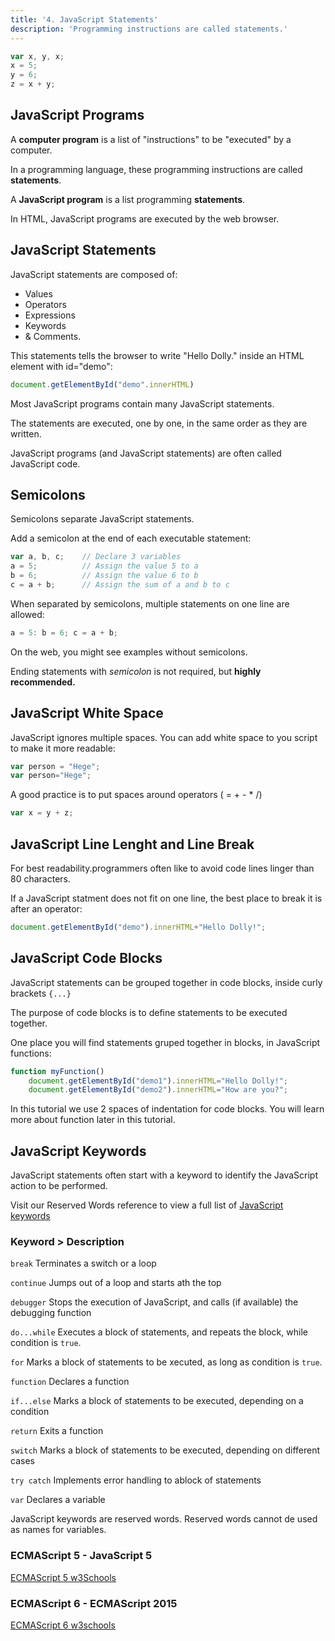 ```yaml
---
title: '4. JavaScript Statements'
description: 'Programming instructions are called statements.'
---
```


```js
var x, y, x;
x = 5;
y = 6;
z = x + y;
```

## JavaScript Programs

A **computer program** is a list of "instructions" to be "executed" by a computer.

In a programming language, these programming instructions are called **statements**.

A **JavaScript program** is a list programming **statements**.

In HTML, JavaScript programs are executed by the web browser.

## JavaScript Statements

JavaScript statements are composed of:

- Values
- Operators
- Expressions
- Keywords
- & Comments. 

This statements tells the browser to write "Hello Dolly." inside an HTML element with id="demo":

```js
document.getElementById("demo".innerHTML)
```

Most JavaScript programs contain many JavaScript statements.

The statements are executed, one by one, in the same order as they are written.

JavaScript programs (and JavaScript statements) are often called JavaScript code.

## Semicolons

Semicolons separate JavaScript statements.

Add a semicolon at the end of each executable statement:

```js
var a, b, c;    // Declare 3 variables
a = 5;          // Assign the value 5 to a 
b = 6;          // Assign the value 6 to b
c = a + b;      // Assign the sum of a and b to c
```

When separated by semicolons, multiple statements on one line are allowed:

```js
a = 5: b = 6; c = a + b;
```

On the web, you might see examples without semicolons.

Ending statements with *semicolon* is not required, but **highly recommended.**

## JavaScript White Space

JavaScript ignores multiple spaces. You can add white space to you script to make it more readable:

```js
var person = "Hege";
var person="Hege";
```

A good practice is to put spaces around operators ( = + - * /)

```js
var x = y + z;

```

## JavaScript Line Lenght and Line Break

For best readability.programmers often like to avoid code lines linger than 80 characters.

If a JavaScript statment does not fit on one line, the best place to break it is after an operator:

```js
document.getElementById("demo").innerHTML+"Hello Dolly!";
```

## JavaScript Code Blocks

JavaScript statements can be grouped together in code blocks, inside curly brackets `{...}`

The purpose of code blocks is to define statements to be executed together.

One place you will find statements gruped together in blocks, in JavaScript functions:

```js
function myFunction()
    document.getElementById("demo1").innerHTML="Hello Dolly!";
    document.getElementById("demo2").innerHTML="How are you?";
```

In this tutorial we use 2 spaces of indentation for code blocks. You will learn more about function later in this tutorial.

## JavaScript Keywords

JavaScript statements often start with a keyword to identify the JavaScript action to be performed.

Visit our Reserved Words reference to view a full list of [JavaScript keywords](https://www.w3schools.com/js/js_reserved.asp)

### Keyword > Description

`break`         Terminates a switch or a loop

`continue`      Jumps out of a loop and starts ath the top

`debugger`      Stops the execution of JavaScript, and calls (if available) the debugging function

`do...while`    Executes a block of statements, and repeats the block, while condition is `true`.

`for`           Marks a block of statements to be xecuted, as long as condition is `true`.

`function`      Declares a function

`if...else`     Marks a block of statements to be executed, depending on a condition

`return`        Exits a function

`switch`        Marks a block of statements to be executed, depending on different cases

`try catch`     Implements error handling to ablock of statements

`var`           Declares a variable


JavaScript keywords are reserved words. Reserved words cannot de used as names for variables.



### ECMAScript 5 - JavaScript 5

[ECMAScript 5 w3Schools](https://www.w3schools.com/js/js_es5.asp)

### ECMAScript 6 - ECMAScript 2015

[ECMAScript 6 w3schools](https://www.w3schools.com/js/js_es6.asp)


